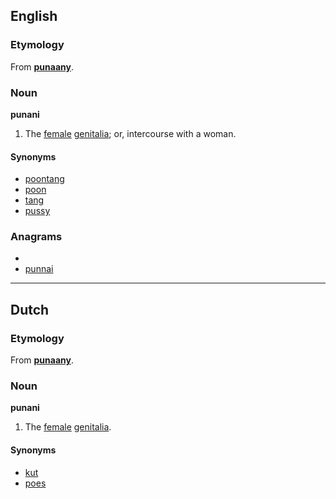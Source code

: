 ==English==

===Etymology===
From {{etyl|jam}} '''[[punaany]]'''.

===Noun===
'''punani'''

# {{slang}} The [[female]] [[genitalia]]; or, intercourse with a woman.

====Synonyms====
* [[poontang]]
* [[poon]]
* [[tang]]
* [[pussy]]

===Anagrams===
* {{alphagram|ainnpu}}
* [[punnai#English|punnai]]

----

==Dutch==

===Etymology===
From {{etyl|jam}} '''[[punaany]]'''.

===Noun===
'''punani'''

# {{slang}} The [[female]] [[genitalia]].

====Synonyms====
* [[kut]]
* [[poes]]